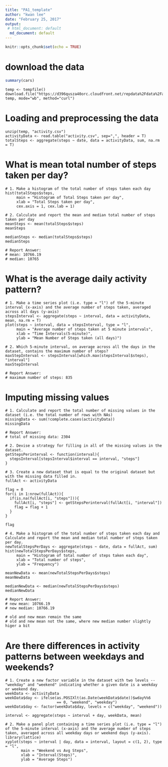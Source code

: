 ---
title: "PA1_template"
author: "kwan lee"
date: "February 25, 2017"
output:
 # html_document: default
  md_document: default
---

```{r setup, include=FALSE}
knitr::opts_chunk$set(echo = TRUE)
```

# download the data
```{r cars}
summary(cars)
```

```
temp <- tempfile()
download.file("https://d396qusza40orc.cloudfront.net/repdata%2Fdata%2Factivity.zip", temp, mode="wb", method="curl")
```

# Loading and preprocessing the data
```
unzip(temp, "activity.csv")
activityData <- read.table("activity.csv", sep=",", header = T)
totalSteps <- aggregate(steps ~ date, data = activityData, sum, na.rm = T)

```

# What is mean total number of steps taken per day?
```
# 1. Make a histogram of the total number of steps taken each day
hist(totalSteps$steps, 
     main = "Histogram of Total Steps taken per day",
     xlab = "Total Steps taken per day", 
     cex.axis = 1, cex.lab = 1)

# 2. Calculate and report the mean and median total number of steps taken per day
meanSteps <- mean(totalSteps$steps)
meanSteps

medianSteps <- median(totalSteps$steps)
medianSteps

# Report Answer:
# mean: 10766.19
# median: 10765

```
# What is the average daily activity pattern?
```
# 1. Make a time series plot (i.e. type = "l") of the 5-minute interval (x-axis) and the average number of steps taken, averaged across all days (y-axis)
stepsInterval <- aggregate(steps ~ interval, data = activityData, mean, na.rm = T)
plot(steps ~ interval, data = stepsInterval, type = "l", 
     main = "Average number of steps taken at 5 minute intervals",
     xlab = "Time Intervals(5-minute)", 
     ylab = "Mean Number of Steps taken (all days)")

# 2. Which 5-minute interval, on average across all the days in the dataset, contains the maximum number of steps?
maxStepInterval <- stepsInterval[which.max(stepsInterval$steps), "interval"]
maxStepInterval

# Report Answer:
# maximum number of steps: 835

```
# Imputing missing values
```
# 1. Calculate and report the total number of missing values in the dataset (i.e. the total number of rows with NAs)
missingData <- sum(!complete.cases(activityData))
missingData

# Report Answer:
# total of missing data: 2304

# 2. Devise a strategy for filling in all of the missing values in the dataset.
getStepsPerinterval <- function(interval){
  stepsInterval[stepsInterval$interval == interval, "steps"]
}

# 3. Create a new dataset that is equal to the original dataset but with the missing data filled in.
fullAct <- activityData

flag = 0
for(i in 1:nrow(fullAct)){
  if(is.na(fullAct[i, "steps"])){
    fullAct[i, "steps"] <- getStepsPerinterval(fullAct[i, "interval"])
    flag = flag + 1
  }
}

flag

# 4. Make a histogram of the total number of steps taken each day and Calculate and report the mean and median total number of steps taken per day.
newTotalStepsPerDays <- aggregate(steps ~ date, data = fullAct, sum)
hist(newTotalStepsPerDays$steps, 
     main = "Histogram of total number of steps taken each day",
     xlab = "Total number of steps", 
     ylab = "Frequency")

meanNewData <- mean(newTotalStepsPerDays$steps)
meanNewData

medianNewData <- median(newTotalStepsPerDays$steps)
medianNewData

# Report Answer:
# new mean: 10766.19
# new median: 10766.19

# old and new mean remain the same
# old and new mean not the same, where new median number slightly higer a bit 

```
# Are there differences in activity patterns between weekdays and weekends?
```
# 1. Create a new factor variable in the dataset with two levels -- "weekday" and "weekend" indicating whether a given date is a weekday or weekend day.
weekData <- activityData 
weekData$day <- ifelse(as.POSIXlt(as.Date(weekData$date))$wday%%6
                       == 0, "weekend", "weekday")
weekData$day <- factor(weekData$day, levels = c("weekday", "weekend"))

interval <- aggregate(steps ~ interval + day, weekData, mean)

# 2. Make a panel plot containing a time series plot (i.e. type = "l") of the 5-minute interval (x-axis) and the average number of steps taken, averaged across all weekday days or weekend days (y-axis). 
library(lattice)
xyplot(steps ~ interval | day, data = interval, layout = c(1, 2), type = "l", 
       main = "Weekend vs Avg Steps",
       xlab = "Interval(Steps)", 
       ylab = "Average Steps")

```







